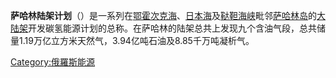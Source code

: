 {{unreferenced|time=2014-10-07T23:04:46+00:00}}
'''萨哈林陆架计划'''（{{lang-ru|Сахали́нские ше́льфовые прое́кты}}）是一系列在[[鄂霍次克海|鄂霍次克海]]、[[日本海|日本海]]及[[鞑靼海峡|鞑靼海峡]]毗邻[[萨哈林岛|萨哈林岛]]的[[大陆架|大陆架]]开发碳氢能源计划的总称。在萨哈林的陆架总共上发现九个含油气段，总共储量1.19万亿立方米天然气，3.94亿吨石油及8.85千万吨凝析气。

[[Category:俄羅斯能源|Category:俄羅斯能源]]